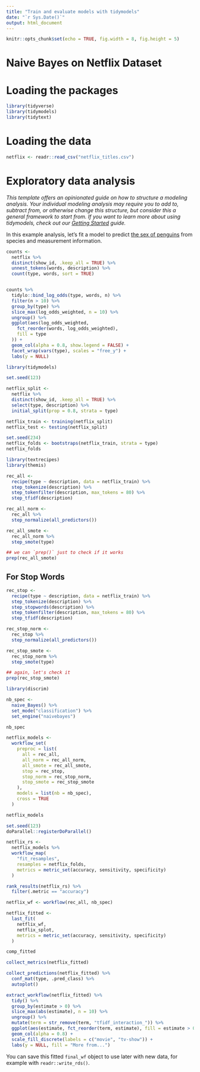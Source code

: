 ```yaml
---
title: "Train and evaluate models with tidymodels"
date: "`r Sys.Date()`"
output: html_document
---
```


```r
knitr::opts_chunk$set(echo = TRUE, fig.width = 8, fig.height = 5)
```

# Naive Bayes on Netflix Dataset


# Loading the packages

```r
library(tidyverse)
library(tidymodels)
library(tidytext)
```

# Loading the data

```r

netflix <- readr::read_csv("netflix_titles.csv")

```


# Exploratory data analysis

*This template offers an opinionated guide on how to structure a modeling analysis. Your individual modeling analysis may require you to add to, subtract from, or otherwise change this structure, but consider this a general framework to start from. If you want to learn more about using tidymodels, check out our [Getting Started](https://www.tidymodels.org/start/) guide.*

In this example analysis, let's fit a model to predict [the sex of penguins](https://allisonhorst.github.io/palmerpenguins/) from species and measurement information.

```r

counts <-
  netflix %>%
  distinct(show_id, .keep_all = TRUE) %>%
  unnest_tokens(words, description) %>%
  count(type, words, sort = TRUE)



```



```r
counts %>%
  tidylo::bind_log_odds(type, words, n) %>%
  filter(n > 10) %>%
  group_by(type) %>%
  slice_max(log_odds_weighted, n = 10) %>%
  ungroup() %>%
  ggplot(aes(log_odds_weighted,
    fct_reorder(words, log_odds_weighted),
    fill = type
  )) +
  geom_col(alpha = 0.8, show.legend = FALSE) +
  facet_wrap(vars(type), scales = "free_y") +
  labs(y = NULL)

```




```r

library(tidymodels)

set.seed(123)

netflix_split <-
  netflix %>%
  distinct(show_id, .keep_all = TRUE) %>%
  select(type, description) %>%
  initial_split(prop = 0.8, strata = type)

netflix_train <- training(netflix_split)
netflix_test <- testing(netflix_split)

set.seed(234)
netflix_folds <- bootstraps(netflix_train, strata = type)
netflix_folds


```


```r

library(textrecipes)
library(themis)

rec_all <-
  recipe(type ~ description, data = netflix_train) %>%
  step_tokenize(description) %>%
  step_tokenfilter(description, max_tokens = 80) %>%
  step_tfidf(description)

rec_all_norm <-
  rec_all %>%
  step_normalize(all_predictors())

rec_all_smote <-
  rec_all_norm %>%
  step_smote(type)

## we can `prep()` just to check if it works
prep(rec_all_smote)

```



## For Stop Words
 
```r


rec_stop <-
  recipe(type ~ description, data = netflix_train) %>%
  step_tokenize(description) %>%
  step_stopwords(description) %>%
  step_tokenfilter(description, max_tokens = 80) %>%
  step_tfidf(description)

rec_stop_norm <-
  rec_stop %>%
  step_normalize(all_predictors())

rec_stop_smote <-
  rec_stop_norm %>%
  step_smote(type)

## again, let's check it
prep(rec_stop_smote)

```





```r

library(discrim)

nb_spec <-
  naive_Bayes() %>%
  set_mode("classification") %>%
  set_engine("naivebayes")

nb_spec

```


```r

netflix_models <-
  workflow_set(
    preproc = list(
      all = rec_all,
      all_norm = rec_all_norm,
      all_smote = rec_all_smote,
      stop = rec_stop,
      stop_norm = rec_stop_norm,
      stop_smote = rec_stop_smote
    ),
    models = list(nb = nb_spec),
    cross = TRUE
  )

netflix_models

```




```r


set.seed(123)
doParallel::registerDoParallel()

netflix_rs <-
  netflix_models %>%
  workflow_map(
    "fit_resamples",
    resamples = netflix_folds,
    metrics = metric_set(accuracy, sensitivity, specificity)
  )

```


```r



rank_results(netflix_rs) %>%
  filter(.metric == "accuracy")

```




```r

netflix_wf <- workflow(rec_all, nb_spec)

netflix_fitted <-
  last_fit(
    netflix_wf,
    netflix_splot,
    metrics = metric_set(accuracy, sensitivity, specificity)
  )

comp_fitted

```


```r

collect_metrics(netflix_fitted)


```


```r
collect_predictions(netflix_fitted) %>%
  conf_mat(type, .pred_class) %>%
  autoplot()


```


```r

extract_workflow(netflix_fitted) %>%
  tidy() %>%
  group_by(estimate > 0) %>%
  slice_max(abs(estimate), n = 10) %>%
  ungroup() %>%
  mutate(term = str_remove(term, "tfidf_interaction_")) %>%
  ggplot(aes(estimate, fct_reorder(term, estimate), fill = estimate > 0)) +
  geom_col(alpha = 0.8) +
  scale_fill_discrete(labels = c("movie", "tv-show")) +
  labs(y = NULL, fill = "More from...")

```



You can save this fitted `final_wf` object to use later with new data, for example with `readr::write_rds()`.
